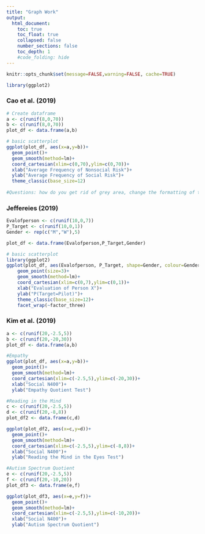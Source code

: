 ```yaml
---
title: "Graph Work"
output:
  html_document:
    toc: true
    toc_float: true
    collapsed: false
    number_sections: false
    toc_depth: 1
    #code_folding: hide
---
```


```r
knitr::opts_chunk$set(message=FALSE,warning=FALSE, cache=TRUE)
```

```r
library(ggplot2)
```


### Cao et al. (2019)
```r
# Create dataframe
a <- c(runif(8,0,70))
b <- c(runif(8,0,70))
plot_df <- data.frame(a,b)

# basic scatterplot
ggplot(plot_df, aes(x=a,y=b))+
  geom_point()+
  geom_smooth(method=lm)+
  coord_cartesian(xlim=c(0,70),ylim=c(0,70))+
  xlab("Average Frequency of Nonsocial Risk")+
  ylab("Average Frequency of Social Risk")+
  theme_classic(base_size=12)
  
#Questions: how do you get rid of grey area, change the formatting of the line? Asking these questions
```

### Jeffereies (2019)
```r

Evalofperson <- c(runif(10,0,7))
P_Target <- c(runif(10,0,1))
Gender <- rep(c("M","W"),5)

plot_df <- data.frame(Evalofperson,P_Target,Gender)

# basic scatterplot
library(ggplot2)
ggplot(plot_df, aes(Evalofperson, P_Target, shape=Gender, colour=Gender, fill=Gender))+
    geom_point(size=3)+
    geom_smooth(method=lm)+
    coord_cartesian(xlim=c(0,7),ylim=c(0,1))+
    xlab("Evaluation of Person X")+
    ylab("P(Target=Pilot)")+
    theme_classic(base_size=12)+
    facet_wrap(~factor_three)
```


### Kim et al. (2019)
```r
a <- c(runif(20,-2.5,5))
b <- c(runif(20,-20,30))
plot_df <- data.frame(a,b)

#Empathy
ggplot(plot_df, aes(x=a,y=b))+
  geom_point()+
  geom_smooth(method=lm)+
  coord_cartesian(xlim=c(-2.5,5),ylim=c(-20,30))+
  xlab("Social N400")+
  ylab("Empathy Quotient Test")

#Reading in the Mind
c <- c(runif(20,-2.5,5))
d <- c(runif(20,-8,8))
plot_df2 <- data.frame(c,d)

ggplot(plot_df2, aes(x=c,y=d))+
  geom_point()+
  geom_smooth(method=lm)+
  coord_cartesian(xlim=c(-2.5,5),ylim=c(-8,8))+
  xlab("Social N400")+
  ylab("Reading the Mind in the Eyes Test")

#Autism Spectrum Quotient 
e <- c(runif(20,-2.5,5))
f <- c(runif(20,-10,20))
plot_df3 <- data.frame(e,f)

ggplot(plot_df3, aes(x=e,y=f))+
  geom_point()+
  geom_smooth(method=lm)+
  coord_cartesian(xlim=c(-2.5,5),ylim=c(-10,20))+
  xlab("Social N400")+
  ylab("Autism Spectrum Quotient")
```

